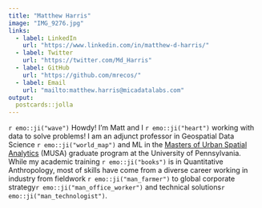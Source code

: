 ```yaml
---
title: "Matthew Harris"
image: "IMG_9276.jpg"
links:
  - label: LinkedIn
    url: "https://www.linkedin.com/in/matthew-d-harris/"
  - label: Twitter
    url: "https://twitter.com/Md_Harris"
  - label: GitHub
    url: "https://github.com/mrecos/"
  - label: Email
    url: "mailto:matthew.harris@micadatalabs.com"
output:
  postcards::jolla
---
```

 
`r emo::ji("wave")` Howdy! I'm Matt and I `r emo::ji("heart")` working with data to solve problems! I am an adjunct professor in Geospatial Data Science `r emo::ji("world_map")` and ML in the [Masters of Urban Spatial Analytics](https://www.design.upenn.edu/musa/about) (MUSA) graduate program at the University of Pennsylvania. While my academic training `r emo::ji("books")` is in Quantitative Anthropology, most of skills have come from a diverse career working in industry from fieldwork `r emo::ji("man_farmer")` to global corporate strategy`r emo::ji("man_office_worker")` and technical solutions`r emo::ji("man_technologist")`.
